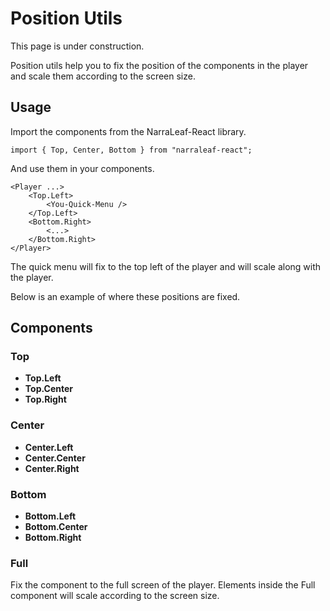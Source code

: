 
# Position Utils

<Callout type="warning" emoji="⚠️">
    This page is under construction.
</Callout>

Position utils help you to fix the position of the components in the player and scale them according to the screen size.

## Usage

Import the components from the NarraLeaf-React library.

```tsx
import { Top, Center, Bottom } from "narraleaf-react";
```

And use them in your components.

```tsx
<Player ...>
    <Top.Left>
        <You-Quick-Menu />
    </Top.Left>
    <Bottom.Right>
        <...>
    </Bottom.Right>
</Player>
```

The quick menu will fix to the top left of the player and will scale along with the player.

Below is an example of where these positions are fixed.

<ExamplePositionUtils />

## Components

### Top

- **Top.Left**
- **Top.Center**
- **Top.Right**

### Center

- **Center.Left**
- **Center.Center**
- **Center.Right**

### Bottom

- **Bottom.Left**
- **Bottom.Center**
- **Bottom.Right**

### Full

Fix the component to the full screen of the player. Elements inside the Full component will scale according to the screen size.

